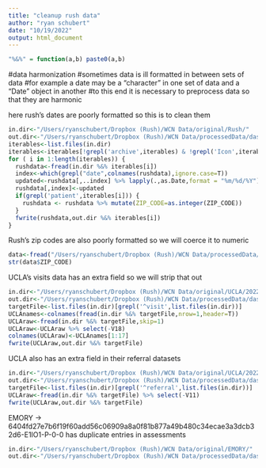 ```yaml
---
title: "cleanup rush data"
author: "ryan schubert"
date: "10/19/2022"
output: html_document
---
```


```r
"%&%" = function(a,b) paste0(a,b)
```


#data harmonization
#sometimes data is ill formatted in between sets of data
#for example a date may be a "character" in one set of data and a "Date" object in another
#to this end it is necessary to preprocess data so that they are harmonic

here rush's dates are poorly formatted so this is to clean them

```r
in.dir<-"/Users/ryanschubert/Dropbox (Rush)/WCN Data/original/Rush/"
out.dir<-"/Users/ryanschubert/Dropbox (Rush)/WCN Data/processedData/dashboardData/Rush/"
iterables<-list.files(in.dir)
iterables<-iterables[!grepl('archive',iterables) & !grepl('Icon',iterables)]
for ( i in 1:length(iterables)) {
  rushdata<-fread(in.dir %&% iterables[i])
  index<-which(grepl("date",colnames(rushdata),ignore.case=T))
  updated<-rushdata[,..index] %>% lapply(.,as.Date,format = "%m/%d/%Y")
  rushdata[,index]<-updated
  if(grepl('patient',iterables[i])) {
    rushdata <- rushdata %>% mutate(ZIP_CODE=as.integer(ZIP_CODE))
  }
  fwrite(rushdata,out.dir %&% iterables[i])
}

```
Rush's zip codes are also poorly formatted so we will coerce it to numeric

```r
data<-fread("/Users/ryanschubert/Dropbox (Rush)/WCN Data/processedData/dashboardData/Rush/patient_data_202211.txt"   )
str(data$ZIP_CODE)
```

UCLA's visits data has an extra field so we will strip that out

```r
in.dir<-"/Users/ryanschubert/Dropbox (Rush)/WCN Data/original/UCLA/202212/"
out.dir<-"/Users/ryanschubert/Dropbox (Rush)/WCN Data/processedData/dashboardData/UCLA/"
targetFile<-list.files(in.dir)[grepl('^visit',list.files(in.dir))]
UCLAnames<-colnames(fread(in.dir %&% targetFile,nrow=1,header=T))
UCLAraw<-fread(in.dir %&% targetFile,skip=1)
UCLAraw<-UCLAraw %>% select(-V18)
colnames(UCLAraw)<-UCLAnames[1:17]
fwrite(UCLAraw,out.dir %&% targetFile)

```

UCLA also has an extra field in their referral datasets

```r
in.dir<-"/Users/ryanschubert/Dropbox (Rush)/WCN Data/original/UCLA/202212/"
out.dir<-"/Users/ryanschubert/Dropbox (Rush)/WCN Data/processedData/dashboardData/UCLA/"
targetFile<-list.files(in.dir)[grepl('^referral',list.files(in.dir))]
UCLAraw<-fread(in.dir %&% targetFile) %>% select(-V11)
fwrite(UCLAraw,out.dir %&% targetFile)
```

EMORY -> 6404fd27e7b6f19f60add56c06909a8a0f81b877a49b480c34ecae3a3dcb32d6-E1IO1-P-0-0 has duplicate entries in assessments

```r

in.dir<-"/Users/ryanschubert/Dropbox (Rush)/WCN Data/original/EMORY/"
out.dir<-"/Users/ryanschubert/Dropbox (Rush)/WCN Data/processedData/dashboardData/UCLA/"
```

